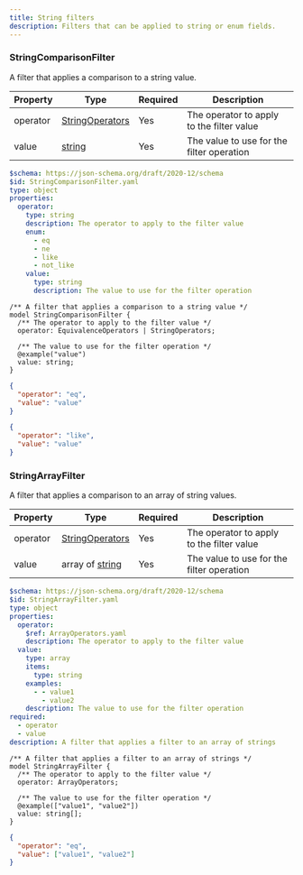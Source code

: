 ```yaml
---
title: String filters
description: Filters that can be applied to string or enum fields.
---
```



### StringComparisonFilter

A filter that applies a comparison to a string value.

<Tabs>
  <TabItem label="Table">

| Property | Type                                                                              | Required | Description                               |
| -------- | --------------------------------------------------------------------------------- | -------- | ----------------------------------------- |
| operator | [StringOperators](/simpler-grants-protocol/protocol/filters/base#stringoperators) | Yes      | The operator to apply to the filter value |
| value    | [string](/simpler-grants-protocol/protocol/schemas/types/string#string)           | Yes      | The value to use for the filter operation |

  </TabItem>

  <TabItem label="JSON Schema">

```yaml
$schema: https://json-schema.org/draft/2020-12/schema
$id: StringComparisonFilter.yaml
type: object
properties:
  operator:
    type: string
    description: The operator to apply to the filter value
    enum:
      - eq
      - ne
      - like
      - not_like
    value:
      type: string
      description: The value to use for the filter operation
```

  </TabItem>
  <TabItem label="TypeSpec">

```typespec
/** A filter that applies a comparison to a string value */
model StringComparisonFilter {
  /** The operator to apply to the filter value */
  operator: EquivalenceOperators | StringOperators;

  /** The value to use for the filter operation */
  @example("value")
  value: string;
}
```

  </TabItem>
  <TabItem label="Example">

```json
{
  "operator": "eq",
  "value": "value"
}
```

```json
{
  "operator": "like",
  "value": "value"
}
```

  </TabItem>

</Tabs>

### StringArrayFilter

A filter that applies a comparison to an array of string values.

<Tabs>
  <TabItem label="Table">

| Property | Type                                                                              | Required | Description                               |
| -------- | --------------------------------------------------------------------------------- | -------- | ----------------------------------------- |
| operator | [StringOperators](/simpler-grants-protocol/protocol/filters/base#stringoperators) | Yes      | The operator to apply to the filter value |
| value    | array of [string](/simpler-grants-protocol/protocol/schemas/types/string#string)  | Yes      | The value to use for the filter operation |

  </TabItem>
  <TabItem label="JSON Schema">

```yaml
$schema: https://json-schema.org/draft/2020-12/schema
$id: StringArrayFilter.yaml
type: object
properties:
  operator:
    $ref: ArrayOperators.yaml
    description: The operator to apply to the filter value
  value:
    type: array
    items:
      type: string
    examples:
      - - value1
        - value2
    description: The value to use for the filter operation
required:
  - operator
  - value
description: A filter that applies a filter to an array of strings

```

  </TabItem>
  <TabItem label="TypeSpec">  

```typespec
/** A filter that applies a filter to an array of strings */
model StringArrayFilter {
  /** The operator to apply to the filter value */
  operator: ArrayOperators;

  /** The value to use for the filter operation */
  @example(["value1", "value2"])
  value: string[];
}
```
  </TabItem>

  <TabItem label="Example">

```json
{
  "operator": "eq",
  "value": ["value1", "value2"]
}
```

  </TabItem>

</Tabs>
